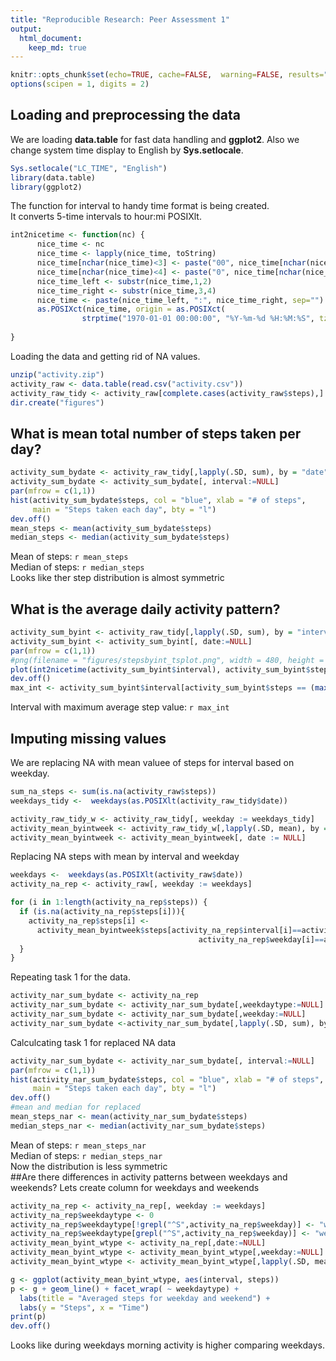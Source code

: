 ```yaml
---
title: "Reproducible Research: Peer Assessment 1"
output: 
  html_document:
    keep_md: true
---
```

```r
knitr::opts_chunk$set(echo=TRUE, cache=FALSE,  warning=FALSE, results="hide")
options(scipen = 1, digits = 2)
```


## Loading and preprocessing the data
We are loading **data.table** for fast data handling and **ggplot2**. 
Also we change system time display to English by **Sys.setlocale**.
```r
Sys.setlocale("LC_TIME", "English")
library(data.table)
library(ggplot2)
```
The function for interval to handy time format is being created.  
It converts 5-time intervals to hour:mi POSIXlt. 
```r
int2nicetime <- function(nc) {
      nice_time <- nc
      nice_time <- lapply(nice_time, toString)
      nice_time[nchar(nice_time)<3] <- paste("00", nice_time[nchar(nice_time)<3], sep = "")
      nice_time[nchar(nice_time)<4] <- paste("0", nice_time[nchar(nice_time)<4], sep = "")
      nice_time_left <- substr(nice_time,1,2)
      nice_time_right <- substr(nice_time,3,4)
      nice_time <- paste(nice_time_left, ":", nice_time_right, sep="")
      as.POSIXct(nice_time, origin = as.POSIXct(
                strptime("1970-01-01 00:00:00", "%Y-%m-%d %H:%M:%S", tz="Europe/Moscow")), format="%H:%M")
      
}
```
Loading the data and getting rid of NA values.
```r
unzip("activity.zip")
activity_raw <- data.table(read.csv("activity.csv"))
activity_raw_tidy <- activity_raw[complete.cases(activity_raw$steps),]
dir.create("figures")
```

## What is mean total number of steps taken per day?
```r
activity_sum_bydate <- activity_raw_tidy[,lapply(.SD, sum), by = "date"]
activity_sum_bydate <- activity_sum_bydate[, interval:=NULL]
par(mfrow = c(1,1))
hist(activity_sum_bydate$steps, col = "blue", xlab = "# of steps", 
     main = "Steps taken each day", bty = "l")
dev.off()
mean_steps <- mean(activity_sum_bydate$steps)
median_steps <- median(activity_sum_bydate$steps)

```
Mean of steps: `r mean_steps`  
Median of  steps: `r median_steps`  
Looks like ther step distribution is almost symmetric

## What is the average daily activity pattern?
```r
activity_sum_byint <- activity_raw_tidy[,lapply(.SD, sum), by = "interval"]
activity_sum_byint <- activity_sum_byint[, date:=NULL]
par(mfrow = c(1,1))
#png(filename = "figures/stepsbyint_tsplot.png", width = 480, height = 480)
plot(int2nicetime(activity_sum_byint$interval), activity_sum_byint$steps, type = "l", col = "red", xlab = "5-minutes interval", ylab = "# of steps", main = "Number of steps per 5-minute interval")
dev.off()
max_int <- activity_sum_byint$interval[activity_sum_byint$steps == (max(activity_sum_byint$steps))]

```
Interval with maximum average step value: `r max_int`

## Imputing missing values
We are replacing NA with mean valuee of steps for interval based on weekday.
```r
sum_na_steps <- sum(is.na(activity_raw$steps))
weekdays_tidy <-  weekdays(as.POSIXlt(activity_raw_tidy$date))

activity_raw_tidy_w <- activity_raw_tidy[, weekday := weekdays_tidy]
activity_mean_byintweek <- activity_raw_tidy_w[,lapply(.SD, mean), by = "weekday,interval"]
activity_mean_byintweek <- activity_mean_byintweek[, date := NULL]
```
Replacing NA steps with mean by interval and weekday
```r
weekdays <-  weekdays(as.POSIXlt(activity_raw$date))
activity_na_rep <- activity_raw[, weekday := weekdays]

for (i in 1:length(activity_na_rep$steps)) {
  if (is.na(activity_na_rep$steps[i])){
    activity_na_rep$steps[i] <-
      activity_mean_byintweek$steps[activity_na_rep$interval[i]==activity_mean_byintweek$interval &
                                          activity_na_rep$weekday[i]==activity_mean_byintweek$weekday]
  }
}
```
Repeating task 1 for the data.
```r
activity_nar_sum_bydate <- activity_na_rep
activity_nar_sum_bydate <- activity_nar_sum_bydate[,weekdaytype:=NULL]
activity_nar_sum_bydate <- activity_nar_sum_bydate[,weekday:=NULL]
activity_nar_sum_bydate <-activity_nar_sum_bydate[,lapply(.SD, sum), by = "date"]
```
Calculcating task 1 for replaced NA data
```r
activity_nar_sum_bydate <- activity_nar_sum_bydate[, interval:=NULL]
par(mfrow = c(1,1))
hist(activity_nar_sum_bydate$steps, col = "blue", xlab = "# of steps", 
     main = "Steps taken each day", bty = "l")
dev.off()
#mean and median for replaced
mean_steps_nar <- mean(activity_nar_sum_bydate$steps)
median_steps_nar <- median(activity_nar_sum_bydate$steps)

```
Mean of steps: `r mean_steps_nar`  
Median of  steps: `r median_steps_nar`  
Now the distribution is less symmetric  
##Are there differences in activity patterns between weekdays and weekends?
Lets create column for weekdays and weekends
``` r

activity_na_rep <- activity_na_rep[, weekday := weekdays]
activity_na_rep$weekdaytype <- 0
activity_na_rep$weekdaytype[!grepl("^S",activity_na_rep$weekday)] <- "weekday"
activity_na_rep$weekdaytype[grepl("^S",activity_na_rep$weekday)] <- "weekend"
activity_mean_byint_wtype <- activity_na_rep[,date:=NULL]
activity_mean_byint_wtype <- activity_mean_byint_wtype[,weekday:=NULL]
activity_mean_byint_wtype <- activity_mean_byint_wtype[,lapply(.SD, mean), by = "interval,weekdaytype"]

g <- ggplot(activity_mean_byint_wtype, aes(interval, steps))
p <- g + geom_line() + facet_wrap( ~ weekdaytype) +
  labs(title = "Averaged steps for weekday and weekend") +
  labs(y = "Steps", x = "Time")
print(p) 
dev.off()
```
Looks like during weekdays morning activity is higher comparing weekdays.

